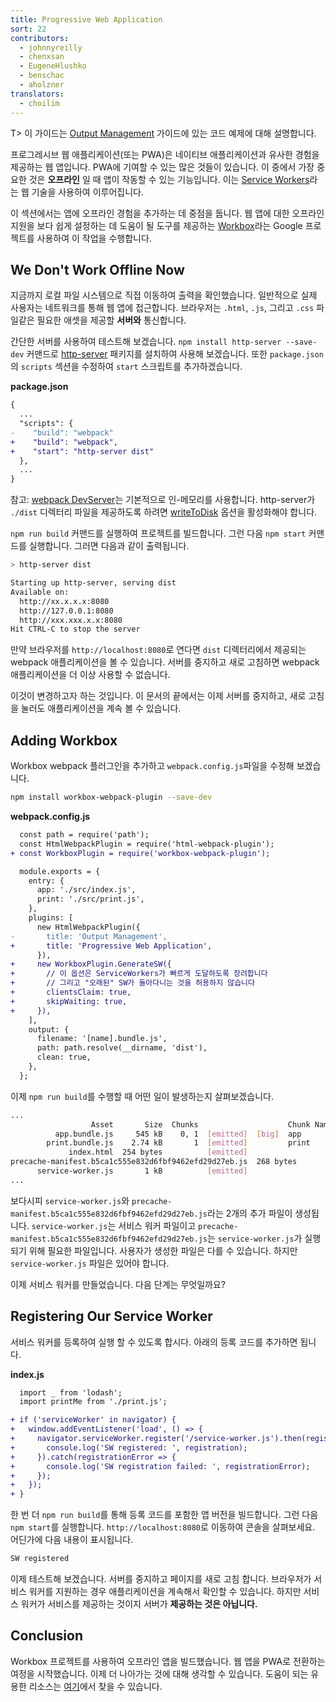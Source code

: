 ```yaml
---
title: Progressive Web Application
sort: 22
contributors:
  - johnnyreilly
  - chenxsan
  - EugeneHlushko
  - benschac
  - aholzner
translators:
  - choilim
---
```


T> 이 가이드는 [Output Management](/guides/output-management) 가이드에 있는 코드 예제에 대해 설명합니다.

프로그레시브 웹 애플리케이션(또는 PWA)은 네이티브 애플리케이션과 유사한 경험을 제공하는 웹 앱입니다. PWA에 기여할 수 있는 많은 것들이 있습니다. 이 중에서 가장 중요한 것은 **오프라인** 일 때 앱이 작동할 수 있는 기능입니다. 이는 [Service Workers](https://developers.google.com/web/fundamentals/primers/service-workers/)라는 웹 기술을 사용하여 이루어집니다.

이 섹션에서는 앱에 오프라인 경험을 추가하는 데 중점을 둡니다. 웹 앱에 대한 오프라인 지원을 보다 쉽게 설정하는 데 도움이 될 도구를 제공하는 [Workbox](https://github.com/GoogleChrome/workbox)라는 Google 프로젝트를 사용하여 이 작업을 수행합니다.

## We Don't Work Offline Now

지금까지 로컬 파일 시스템으로 직접 이동하여 출력을 확인했습니다. 일반적으로 실제 사용자는 네트워크를 통해 웹 앱에 접근합니다. 브라우저는 `.html`, `.js`, 그리고 `.css` 파일같은 필요한 애셋을 제공할 **서버와** 통신합니다.

간단한 서버를 사용하여 테스트해 보겠습니다. `npm install http-server --save-dev` 커맨드로 [http-server](https://www.npmjs.com/package/http-server) 패키지를 설치하여 사용해 보겠습니다. 또한 `package.json`의 `scripts` 섹션을 수정하여 `start` 스크립트를 추가하겠습니다.

**package.json**

```diff
{
  ...
  "scripts": {
-    "build": "webpack"
+    "build": "webpack",
+    "start": "http-server dist"
  },
  ...
}
```

참고: [webpack DevServer](/configuration/dev-server/)는 기본적으로 인-메모리를 사용합니다. http-server가 `./dist` 디렉터리 파일을 제공하도록 하려면 [writeToDisk](/configuration/dev-server/#devserverwritetodisk-) 옵션을 활성화해야 합니다.

`npm run build` 커맨드를 실행하여 프로젝트를 빌드합니다. 그런 다음 `npm start` 커맨드를 실행합니다. 그러면 다음과 같이 출력됩니다.

```bash
> http-server dist

Starting up http-server, serving dist
Available on:
  http://xx.x.x.x:8080
  http://127.0.0.1:8080
  http://xxx.xxx.x.x:8080
Hit CTRL-C to stop the server
```

만약 브라우저를 `http://localhost:8080`로 연다면 `dist` 디렉터리에서 제공되는 webpack 애플리케이션을 볼 수 있습니다. 서버를 중지하고 새로 고침하면 webpack 애플리케이션을 더 이상 사용할 수 없습니다.

이것이 변경하고자 하는 것입니다. 이 문서의 끝에서는 이제 서버를 중지하고, 새로 고침을 눌러도 애플리케이션을 계속 볼 수 있습니다.

## Adding Workbox

Workbox webpack 플러그인을 추가하고 `webpack.config.js`파일을 수정해 보겠습니다.

```bash
npm install workbox-webpack-plugin --save-dev
```

**webpack.config.js**

```diff
  const path = require('path');
  const HtmlWebpackPlugin = require('html-webpack-plugin');
+ const WorkboxPlugin = require('workbox-webpack-plugin');

  module.exports = {
    entry: {
      app: './src/index.js',
      print: './src/print.js',
    },
    plugins: [
      new HtmlWebpackPlugin({
-       title: 'Output Management',
+       title: 'Progressive Web Application',
      }),
+     new WorkboxPlugin.GenerateSW({
+       // 이 옵션은 ServiceWorkers가 빠르게 도달하도록 장려합니다
+       // 그리고 "오래된" SW가 돌아다니는 것을 허용하지 않습니다
+       clientsClaim: true,
+       skipWaiting: true,
+     }),
    ],
    output: {
      filename: '[name].bundle.js',
      path: path.resolve(__dirname, 'dist'),
      clean: true,
    },
  };
```

이제 `npm run build`를 수행할 때 어떤 일이 발생하는지 살펴보겠습니다.

```bash
...
                  Asset       Size  Chunks                    Chunk Names
          app.bundle.js     545 kB    0, 1  [emitted]  [big]  app
        print.bundle.js    2.74 kB       1  [emitted]         print
             index.html  254 bytes          [emitted]
precache-manifest.b5ca1c555e832d6fbf9462efd29d27eb.js  268 bytes          [emitted]
      service-worker.js       1 kB          [emitted]
...
```

보다시피 `service-worker.js`와 `precache-manifest.b5ca1c555e832d6fbf9462efd29d27eb.js`라는 2개의 추가 파일이 생성됩니다. `service-worker.js`는 서비스 워커 파일이고 `precache-manifest.b5ca1c555e832d6fbf9462efd29d27eb.js`는 `service-worker.js`가 실행되기 위해 필요한 파일입니다. 사용자가 생성한 파일은 다를 수 있습니다. 하지만 `service-worker.js` 파일은 있어야 합니다.

이제 서비스 워커를 만들었습니다. 다음 단계는 무엇일까요?

## Registering Our Service Worker

서비스 워커를 등록하여 실행 할 수 있도록 합시다. 아래의 등록 코드를 추가하면 됩니다.

**index.js**

```diff
  import _ from 'lodash';
  import printMe from './print.js';

+ if ('serviceWorker' in navigator) {
+   window.addEventListener('load', () => {
+     navigator.serviceWorker.register('/service-worker.js').then(registration => {
+       console.log('SW registered: ', registration);
+     }).catch(registrationError => {
+       console.log('SW registration failed: ', registrationError);
+     });
+   });
+ }
```

한 번 더 `npm run build`를 통해 등록 코드를 포함한 앱 버전을 빌드합니다. 그런 다음 `npm start`를 실행합니다. `http://localhost:8080`로 이동하여 콘솔을 살펴보세요. 어딘가에 다음 내용이 표시됩니다.

```bash
SW registered
```

이제 테스트해 보겠습니다. 서버를 중지하고 페이지를 새로 고침 합니다. 브라우저가 서비스 워커를 지원하는 경우 애플리케이션을 계속해서 확인할 수 있습니다. 하지만 서비스 워커가 서비스를 제공하는 것이지 서버가 **제공하는 것은 아닙니다.**

## Conclusion

Workbox 프로젝트를 사용하여 오프라인 앱을 빌드했습니다. 웹 앱을 PWA로 전환하는 여정을 시작했습니다. 이제 더 나아가는 것에 대해 생각할 수 있습니다. 도움이 되는 유용한 리소스는 [여기](https://developers.google.com/web/progressive-web-apps/)에서 찾을 수 있습니다.
